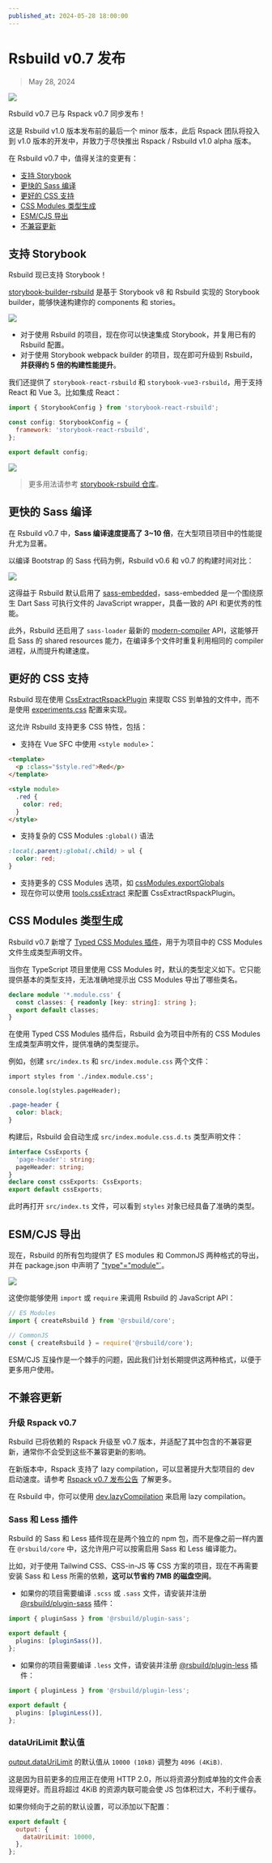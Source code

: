 ```yaml
---
published_at: 2024-05-28 18:00:00
---
```


# Rsbuild v0.7 发布

> May 28, 2024

![](https://assets.rspack.dev/rsbuild/rsbuild-banner-v0-7.png)

Rsbuild v0.7 已与 Rspack v0.7 同步发布！

这是 Rsbuild v1.0 版本发布前的最后一个 minor 版本，此后 Rspack 团队将投入到 v1.0 版本的开发中，并致力于尽快推出 Rspack / Rsbuild v1.0 alpha 版本。

在 Rsbuild v0.7 中，值得关注的变更有：

- [支持 Storybook](#支持-storybook)
- [更快的 Sass 编译](#更快的-sass-编译)
- [更好的 CSS 支持](#更好的-css-支持)
- [CSS Modules 类型生成](#css-modules-类型生成)
- [ESM/CJS 导出](#esmcjs-导出)
- [不兼容更新](#不兼容更新)

## 支持 Storybook

Rsbuild 现已支持 Storybook！

[storybook-builder-rsbuild](https://github.com/rspack-contrib/storybook-rsbuild) 是基于 Storybook v8 和 Rsbuild 实现的 Storybook builder，能够快速构建你的 components 和 stories。

![](https://assets.rspack.dev/rsbuild/rsbuild-banner-with-storybook.png)

- 对于使用 Rsbuild 的项目，现在你可以快速集成 Storybook，并复用已有的 Rsbuild 配置。
- 对于使用 Storybook webpack builder 的项目，现在即可升级到 Rsbuild，**并获得约 5 倍的构建性能提升**。

我们还提供了 `storybook-react-rsbuild` 和 `storybook-vue3-rsbuild`，用于支持 React 和 Vue 3。比如集成 React：

```js title=".storybook/main.js"
import { StorybookConfig } from 'storybook-react-rsbuild';

const config: StorybookConfig = {
  framework: 'storybook-react-rsbuild',
};

export default config;
```

![](https://assets.rspack.dev/rsbuild/assets/storybook-rsbuild-preview.png)

> 更多用法请参考 [storybook-rsbuild 仓库](https://github.com/rspack-contrib/storybook-rsbuild)。

## 更快的 Sass 编译

在 Rsbuild v0.7 中，**Sass 编译速度提高了 3~10 倍**，在大型项目项目中的性能提升尤为显著。

以编译 Bootstrap 的 Sass 代码为例，Rsbuild v0.6 和 v0.7 的构建时间对比：

![](https://assets.rspack.dev/rsbuild/assets/sass-embedded-compare.jpeg)

这得益于 Rsbuild 默认启用了 [sass-embedded](https://www.npmjs.com/package/sass-embedded)，sass-embedded 是一个围绕原生 Dart Sass 可执行文件的 JavaScript wrapper，具备一致的 API 和更优秀的性能。

此外，Rsbuild 还启用了 `sass-loader` 最新的 [modern-compiler](https://github.com/webpack-contrib/sass-loader/releases/tag/v14.2.0) API，这能够开启 Sass 的 shared resources 能力，在编译多个文件时重复利用相同的 compiler 进程，从而提升构建速度。

## 更好的 CSS 支持

Rsbuild 现在使用 [CssExtractRspackPlugin](https://www.rspack.dev/plugins/rspack/css-extract-rspack-plugin) 来提取 CSS 到单独的文件中，而不是使用 [experiments.css](https://www.rspack.dev/config/experiments#experimentscss) 配置来实现。

这允许 Rsbuild 支持更多 CSS 特性，包括：

- 支持在 Vue SFC 中使用 `<style module>`：

```html title="index.vue"
<template>
  <p :class="$style.red">Red</p>
</template>

<style module>
  .red {
    color: red;
  }
</style>
```

- 支持复杂的 CSS Modules `:global()` 语法

```css title="style.module.css"
:local(.parent):global(.child) > ul {
  color: red;
}
```

- 支持更多的 CSS Modules 选项，如 [cssModules.exportGlobals](/config/output/css-modules#cssmodulesexportglobals)
- 现在你可以使用 [tools.cssExtract](/config/tools/css-extract) 来配置 CssExtractRspackPlugin。

## CSS Modules 类型生成

Rsbuild v0.7 新增了 [Typed CSS Modules 插件](https://github.com/rspack-contrib/rsbuild-plugin-typed-css-modules)，用于为项目中的 CSS Modules 文件生成类型声明文件。

当你在 TypeScript 项目里使用 CSS Modules 时，默认的类型定义如下。它只能提供基本的类型支持，无法准确地提示出 CSS Modules 导出了哪些类名。

```ts title="src/env.d.ts"
declare module '*.module.css' {
  const classes: { readonly [key: string]: string };
  export default classes;
}
```

在使用 Typed CSS Modules 插件后，Rsbuild 会为项目中所有的 CSS Modules 生成类型声明文件，提供准确的类型提示。

例如，创建 `src/index.ts` 和 `src/index.module.css` 两个文件：

```tsx title="src/index.ts"
import styles from './index.module.css';

console.log(styles.pageHeader);
```

```css title="index.module.css"
.page-header {
  color: black;
}
```

构建后，Rsbuild 会自动生成 `src/index.module.css.d.ts` 类型声明文件：

```ts title="src/index.module.css.d.ts"
interface CssExports {
  'page-header': string;
  pageHeader: string;
}
declare const cssExports: CssExports;
export default cssExports;
```

此时再打开 `src/index.ts` 文件，可以看到 `styles` 对象已经具备了准确的类型。

## ESM/CJS 导出

现在，Rsbuild 的所有包均提供了 ES modules 和 CommonJS 两种格式的导出，并在 package.json 中声明了 ["type"="module"`](https://nodejs.org/api/packages.html#type)。

![](https://assets.rspack.dev/rsbuild/assets/rsbuild-dual-package-example.png)

这使你能够使用 `import` 或 `require` 来调用 Rsbuild 的 JavaScript API：

```js
// ES Modules
import { createRsbuild } from '@rsbuild/core';

// CommonJS
const { createRsbuild } = require('@rsbuild/core');
```

ESM/CJS 互操作是一个棘手的问题，因此我们计划长期提供这两种格式，以便于更多用户使用。

## 不兼容更新

### 升级 Rspack v0.7

Rsbuild 已将依赖的 Rspack 升级至 v0.7 版本，并适配了其中包含的不兼容更新，通常你不会受到这些不兼容更新的影响。

在新版本中，Rspack 支持了 lazy compilation，可以显著提升大型项目的 dev 启动速度。请参考 [Rspack v0.7 发布公告](https://rspack.dev/zh/blog/announcing-0-7) 了解更多。

在 Rsbuild 中，你可以使用 [dev.lazyCompilation](/config/dev/lazy-compilation) 来启用 lazy compilation。

### Sass 和 Less 插件

Rsbuild 的 Sass 和 Less 插件现在是两个独立的 npm 包，而不是像之前一样内置在 `@rsbuild/core` 中，这允许用户可以按需启用 Sass 和 Less 编译能力。

比如，对于使用 Tailwind CSS、CSS-in-JS 等 CSS 方案的项目，现在不再需要安装 Sass 和 Less 所需的依赖，**这可以节省约 7MB 的磁盘空间**。

- 如果你的项目需要编译 `.scss` 或 `.sass` 文件，请安装并注册 [@rsbuild/plugin-sass](/plugins/list/plugin-sass) 插件：

```ts title="rsbuild.config.ts"
import { pluginSass } from '@rsbuild/plugin-sass';

export default {
  plugins: [pluginSass()],
};
```

- 如果你的项目需要编译 `.less` 文件，请安装并注册 [@rsbuild/plugin-less](/plugins/list/plugin-less) 插件：

```ts title="rsbuild.config.ts"
import { pluginLess } from '@rsbuild/plugin-less';

export default {
  plugins: [pluginLess()],
};
```

### dataUriLimit 默认值

[output.dataUriLimit](/config/output/data-uri-limit) 的默认值从 `10000 (10kB)` 调整为 `4096 (4KiB)`.

这是因为目前更多的应用正在使用 HTTP 2.0，所以将资源分割成单独的文件会表现得更好。而且将超过 4KiB 的资源内联可能会使 JS 包体积过大，不利于缓存。

如果你倾向于之前的默认设置，可以添加以下配置：

```js title="rsbuild.config.ts"
export default {
  output: {
    dataUriLimit: 10000,
  },
};
```
